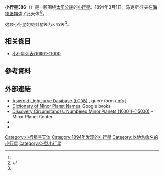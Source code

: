 {{Infobox planet
 | minorplanet     = yes
 | name            = 386 Siegena
 | background      = #D6D6D6
 | image = 
 | image_size      = 
 | caption         =
 | discovery_ref   =  <ref name="MPC-object" />
 | discoverer      = [[马克斯·沃夫|马克斯·沃夫]]
 | discovery_site  = [[海德堡|海德堡]]
 | discovered      = 1894年3月1日
 | mpc_name        = 386 Siegena
 | alt_names       = 386 Siegena
 | pronounced      = 
 | named_after     = <ref name="MPC-object" />
 | mp_category     = [[主帶小行星|主帶小行星]] <ref name="MPC-object" /><ref name="jpldata" />
 | orbit_ref       = <ref name="a">[http://ssd.jpl.nasa.gov/sbdb.cgi?sstr=386 386] {{Wayback|url=http://ssd.jpl.nasa.gov/sbdb.cgi?sstr=386 |date=20210129075636 }}，小行星數據庫瀏覽器（JPL Small-Body Database Browser）－[[美国国家航空航天局|美国国家航空航天局]]喷气推进实验室</ref>
 | epoch           = 2018-03-23.0（[[儒略日|JD]] 2458200.5）
 | uncertainty     = 0
 | observation_arc = 
 | aphelion = {{convert|3.391|AU|km|3|abbr=on|lk=out}}
 | perihelion      = {{convert|2.4092365|AU|km|3|abbr=on}}
 | semimajor       = 2.9001364
 | eccentricity    = 0.1692679
 | period          = 4.94[[儒略年|yr]]
 | mean_anomaly    = 186.25136[[度|°]]
 | mean_motion     = {{Deg2DMS|0.19956120|sup=ms}} / day
 | inclination     = 20.22895
 | asc_node        = 166.85034°
 | arg_peri        = 219.88955
 | mean_diameter   = 
 | rotation        = 
 | albedo          =
 | spectral_type   =
 | abs_magnitude   = 7.43<ref name="jpldata" />
}}
'''小行星386'''（{{lang-en|386 Siegena}}）是一颗围绕[[太阳|太阳]][[公转|公转]]的[[小行星|小行星]]。1894年3月1日，马克斯·沃夫在[[海德堡|海德堡]]描述了此天体<ref name="a" /><ref>{{cite news|title=小行星列表|url=http://cfa-www.harvard.edu/iau/lists/NumberedMPs.txt|accessdate=2018-10-19|newspaper=哈佛大学|archive-date=2008-05-17|archive-url=https://web.archive.org/web/20080517010638/http://cfa-www.harvard.edu/iau/lists/NumberedMPs.txt|dead-url=no}}</ref>。

这颗小行星的[[绝对星等|绝对星等]]为7.43等<ref name="a" />。

== 相关條目 ==
*[[小行星列表/10001-11000|小行星列表/10001-11000]]

== 參考資料 ==
{{reflist|refs=

<ref name="jpldata">{{cite web
 |type         = 2018-01-26 last obs.
 |title        = JPL Small-Body Database Browser:386 Siegena-386 Siegena
 |url          = https://ssd.jpl.nasa.gov/sbdb.cgi?sstr=386
 |publisher    = [[Jet_Propulsion_Laboratory|Jet Propulsion Laboratory]]
 |accessdate   = 28 March 2018
 |archive-date = 2021-01-29
 |archive-url  = https://web.archive.org/web/20210129075636/https://ssd.jpl.nasa.gov/sbdb.cgi?sstr=386
 |dead-url     = no
}}</ref>

<ref name="MPC-object">{{cite web
  |title      = 386 Siegena
  |work      = Minor Planet Center
  |url      = https://www.minorplanetcenter.net/db_search/show_object?object_id=386
  |accessdate      = 28 March 2018
  |archive-date      = 2016-03-04
  |archive-url      = https://web.archive.org/web/20160304114800/http://minorplanetcenter.net/db_search/show_object?object_id=386
  |dead-url      = no
  }}</ref>

}}

==  外部連結 ==
* [http://www.minorplanet.info/PHP/lcdbsummaryquery.php Asteroid Lightcurve Database (LCDB)] {{Wayback|url=http://www.minorplanet.info/PHP/lcdbsummaryquery.php |date=20171210173955 }}, query form ([http://www.minorplanet.info/lightcurvedatabase.html info] {{Wayback|url=http://www.minorplanet.info/lightcurvedatabase.html |date=20171216050541 }})
* [https://books.google.com/books?id=aeAg1X7afOoC&pg Dictionary of Minor Planet Names], Google books
* [http://www.minorplanetcenter.net/iau/lists/NumberedMPs010001.html Discovery Circumstances: Numbered Minor Planets (10001)-(15000)] {{Wayback|url=http://www.minorplanetcenter.net/iau/lists/NumberedMPs010001.html |date=20180612162317 }} – Minor Planet Center
* {{AstDys|386}}
* {{JPL small body}}

{{Minor Planet Number|[[小行星385|小行星385]]|[[小行星387|小行星387]]}}
{{小天体}}

[[Category:小行星带天体|Category:小行星带天体]]
[[Category:1894年发现的小行星|Category:1894年发现的小行星]]
[[Category:以地名命名的小行星|Category:以地名命名的小行星]]
[[Category:C-型小行星|Category:C-型小行星]]